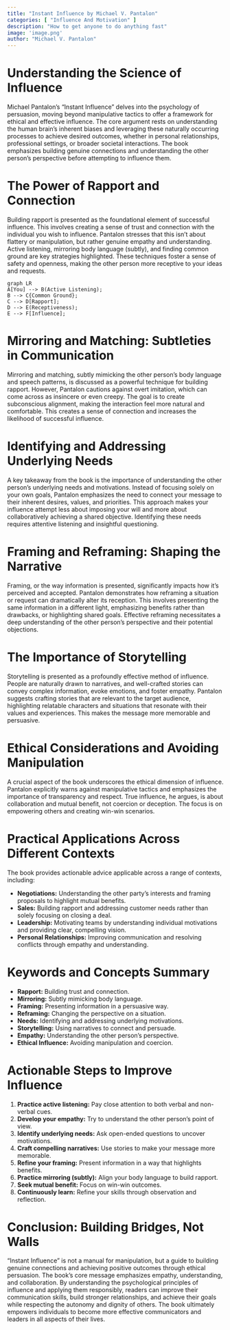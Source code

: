 ```yaml
---
title: "Instant Influence by Michael V. Pantalon"
categories: [ "Influence And Motivation" ]
description: "How to get anyone to do anything fast"
image: 'image.png'
author: "Michael V. Pantalon"
---
```

# Understanding the Science of Influence

Michael Pantalon's "Instant Influence" delves into the psychology of persuasion, moving beyond manipulative tactics to offer a framework for ethical and effective influence.  The core argument rests on understanding the human brain's inherent biases and leveraging these naturally occurring processes to achieve desired outcomes, whether in personal relationships, professional settings, or broader societal interactions. The book emphasizes building genuine connections and understanding the other person's perspective before attempting to influence them.


# The Power of Rapport and Connection

Building rapport is presented as the foundational element of successful influence. This involves creating a sense of trust and connection with the individual you wish to influence.  Pantalon stresses that this isn't about flattery or manipulation, but rather genuine empathy and understanding. Active listening, mirroring body language (subtly), and finding common ground are key strategies highlighted.  These techniques foster a sense of safety and openness, making the other person more receptive to your ideas and requests.

```mermaid
graph LR
A[You] --> B(Active Listening);
B --> C{Common Ground};
C --> D[Rapport];
D --> E(Receptiveness);
E --> F[Influence];
```


# Mirroring and Matching: Subtleties in Communication

Mirroring and matching, subtly mimicking the other person's body language and speech patterns, is discussed as a powerful technique for building rapport. However, Pantalon cautions against overt imitation, which can come across as insincere or even creepy. The goal is to create subconscious alignment, making the interaction feel more natural and comfortable.  This creates a sense of connection and increases the likelihood of successful influence.


# Identifying and Addressing Underlying Needs

A key takeaway from the book is the importance of understanding the other person's underlying needs and motivations. Instead of focusing solely on your own goals, Pantalon emphasizes the need to connect your message to their inherent desires, values, and priorities. This approach makes your influence attempt less about imposing your will and more about collaboratively achieving a shared objective. Identifying these needs requires attentive listening and insightful questioning.


# Framing and Reframing: Shaping the Narrative

Framing, or the way information is presented, significantly impacts how it's perceived and accepted.  Pantalon demonstrates how reframing a situation or request can dramatically alter its reception.  This involves presenting the same information in a different light, emphasizing benefits rather than drawbacks, or highlighting shared goals.  Effective reframing necessitates a deep understanding of the other person's perspective and their potential objections.


# The Importance of Storytelling

Storytelling is presented as a profoundly effective method of influence.  People are naturally drawn to narratives, and well-crafted stories can convey complex information, evoke emotions, and foster empathy.  Pantalon suggests crafting stories that are relevant to the target audience, highlighting relatable characters and situations that resonate with their values and experiences.  This makes the message more memorable and persuasive.


# Ethical Considerations and Avoiding Manipulation

A crucial aspect of the book underscores the ethical dimension of influence. Pantalon explicitly warns against manipulative tactics and emphasizes the importance of transparency and respect. True influence, he argues, is about collaboration and mutual benefit, not coercion or deception.  The focus is on empowering others and creating win-win scenarios.


# Practical Applications Across Different Contexts

The book provides actionable advice applicable across a range of contexts, including:

* **Negotiations:** Understanding the other party's interests and framing proposals to highlight mutual benefits.
* **Sales:** Building rapport and addressing customer needs rather than solely focusing on closing a deal.
* **Leadership:** Motivating teams by understanding individual motivations and providing clear, compelling vision.
* **Personal Relationships:** Improving communication and resolving conflicts through empathy and understanding.


#  Keywords and Concepts Summary

* **Rapport:** Building trust and connection.
* **Mirroring:** Subtly mimicking body language.
* **Framing:** Presenting information in a persuasive way.
* **Reframing:** Changing the perspective on a situation.
* **Needs:** Identifying and addressing underlying motivations.
* **Storytelling:** Using narratives to connect and persuade.
* **Empathy:** Understanding the other person's perspective.
* **Ethical Influence:** Avoiding manipulation and coercion.


#  Actionable Steps to Improve Influence

1. **Practice active listening:**  Pay close attention to both verbal and non-verbal cues.
2. **Develop your empathy:** Try to understand the other person's point of view.
3. **Identify underlying needs:** Ask open-ended questions to uncover motivations.
4. **Craft compelling narratives:** Use stories to make your message more memorable.
5. **Refine your framing:** Present information in a way that highlights benefits.
6. **Practice mirroring (subtly):**  Align your body language to build rapport.
7. **Seek mutual benefit:**  Focus on win-win outcomes.
8. **Continuously learn:**  Refine your skills through observation and reflection.


# Conclusion: Building Bridges, Not Walls

"Instant Influence" is not a manual for manipulation, but a guide to building genuine connections and achieving positive outcomes through ethical persuasion.  The book's core message emphasizes empathy, understanding, and collaboration. By understanding the psychological principles of influence and applying them responsibly, readers can improve their communication skills, build stronger relationships, and achieve their goals while respecting the autonomy and dignity of others.  The book ultimately empowers individuals to become more effective communicators and leaders in all aspects of their lives.

